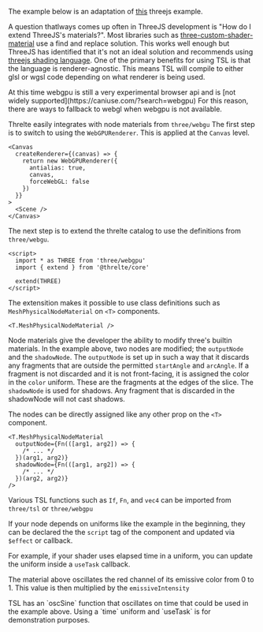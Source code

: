 The example below is an adaptation of [this](https://threejs.org/examples/?q=tsl#webgpu_tsl_angular_slicing) threejs example.

<Example path="shaders/slice/main" />

A question thatlways comes up often in ThreeJS development is "How do I extend ThreeJS's materials?". Most libraries such as [three-custom-shader-material](https://www.npmjs.com/package/three-custom-shader-material) use a find and replace solution. This works well enough but ThreeJS has identified that it's not an ideal solution and recommends using [threejs shading language](https://github.com/mrdoob/three.js/wiki/Three.js-Shading-Language). One of the primary benefits for using TSL is that the language is renderer-agnostic. This means TSL will compile to either glsl or wgsl code depending on what renderer is being used.

<Tip type="warning">
  At this time webgpu is still a very experimental browser api and is [not widely
  supported](https://caniuse.com/?search=webgpu) For this reason, there are ways to fallback to
  webgl when webgpu is not available.
</Tip>

Threlte easily integrates with node materials from `three/webgu` The first step is to switch to using the `WebGPURenderer`. This is applied at the `Canvas` level.

```svelte
<Canvas
  createRenderer={(canvas) => {
    return new WebGPURenderer({
      antialias: true,
      canvas,
      forceWebGL: false
    })
  }}
>
  <Scene />
</Canvas>
```

The next step is to extend the threlte catalog to use the definitions from `three/webgu`.

```svelte
<script>
  import * as THREE from 'three/webgpu'
  import { extend } from '@threlte/core'

  extend(THREE)
</script>
```

The extensition makes it possible to use class definitions such as `MeshPhysicalNodeMaterial` on `<T>` components.

```svelte
<T.MeshPhysicalNodeMaterial />
```

Node materials give the developer the ability to modify three's builtin materials. In the example above, two nodes are modified; the `outputNode` and the `shadowNode`. The `outputNode` is set up in such a way that it discards any fragments that are outside the permitted `startAngle` and `arcAngle`. If a fragment is not discarded and it is not front-facing, it is assigned the color in the `color` uniform. These are the fragments at the edges of the slice. The `shadowNode` is used for shadows. Any fragment that is discarded in the shadowNode will not cast shadows.

The nodes can be directly assigned like any other prop on the `<T>` component.

```svelte
<T.MeshPhysicalNodeMaterial
  outputNode={Fn(([arg1, arg2]) => {
    /* ... */
  })(arg1, arg2)}
  shadowNode={Fn(([arg1, arg2]) => {
    /* ... */
  })(arg2, arg2)}
/>
```

Various TSL functions such as `If`, `Fn`, and `vec4` can be imported from `three/tsl` or `three/webgpu`

If your node depends on uniforms like the example in the beginning, they can be declared the the `script` tag of the component and updated via `$effect` or callback.

For example, if your shader uses elapsed time in a uniform, you can update the uniform inside a `useTask` callback.

<Example path="shaders/slice/updatingUniforms" />

The material above oscillates the red channel of its emissive color from 0 to 1. This value is then multiplied by the `emissiveIntensity`

<Tip type="info">
  TSL has an `oscSine` function that oscillates on time that could be used in the example above.
  Using a `time` uniform and `useTask` is for demonstration purposes.
</Tip>
